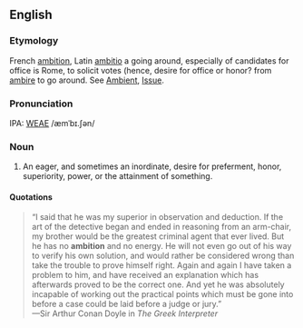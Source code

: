 ==English==
===Etymology===
French [[ambition]], Latin [[ambitio]] a going around, especially of candidates for office is Rome, to solicit votes (hence, desire for office or honor? from [[ambire]] to go around.  See [[Ambient]], [[Issue]].

===Pronunciation===
IPA: [[WEAE]] /æmˈbɪ.ʃən/

===Noun===
# An eager, and sometimes an inordinate, desire for preferment, honor, superiority, power, or the attainment of something.
<!-- material copied from Webster's Revised Unabridged Dictionary (1913) -->

====Quotations====
<blockquote>
&ldquo;I said that he was my superior in observation and
deduction.  If the art of the detective began and
ended in reasoning from an arm-chair, my brother would
be the greatest criminal agent that ever lived.  But
he has no '''ambition''' and no energy.  He will not even go
out of his way to verify his own solution, and would
rather be considered wrong than take the trouble to
prove himself right.  Again and again I have taken a
problem to him, and have received an explanation which
has afterwards proved to be the correct one.  And yet
he was absolutely incapable of working out the
practical points which must be gone into before a case
could be laid before a judge or jury.&rdquo;
<BR>&mdash;Sir Arthur Conan Doyle in ''The Greek Interpreter''
</blockquote>